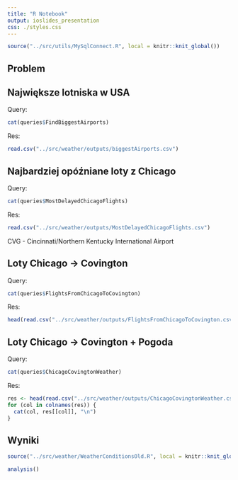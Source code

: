 ```yaml
---
title: "R Notebook"
output: ioslides_presentation
css: ./styles.css
---
```

```r
source("../src/utils/MySqlConnect.R", local = knitr::knit_global())

```
## Problem

## Największe lotniska w USA
Query:
```r
cat(queries$FindBiggestAirports)

```
Res:
```r
read.csv("../src/weather/outputs/biggestAirports.csv")
```
## Najbardziej opóźniane loty z Chicago
Query:
```r
cat(queries$MostDelayedChicagoFlights)

```
Res:
```r
read.csv("../src/weather/outputs/MostDelayedChicagoFlights.csv")
```
CVG - Cincinnati/Northern Kentucky International Airport

## Loty Chicago -> Covington
Query:
```r
cat(queries$FlightsFromChicagoToCovington)

```
Res:
```r
head(read.csv("../src/weather/outputs/FlightsFromChicagoToCovington.csv"))
```
## Loty Chicago -> Covington + Pogoda
Query:
```r
cat(queries$ChicagoCovingtonWeather)

```
Res:
```r
res <- head(read.csv("../src/weather/outputs/ChicagoCovingtonWeather.csv"), 1)
for (col in colnames(res)) {
  cat(col, res[[col]], "\n")
}
```
## Wyniki
```r
source("../src/weather/WeatherConditionsOld.R", local = knitr::knit_global())
```
```r
analysis()
```